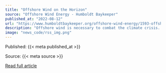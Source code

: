 ```yaml
---
title: "Offshore Wind on the Horizon"
source: "Offshore Wind Energy - Humboldt Baykeeper"
published_at: "2022-08-12"
url: "https://www.humboldtbaykeeper.org/offshore-wind-energy/1593-offshore-wind-on-the-horizon"
description: "Offshore wind is necessary to combat the climate crisis. With gigawatts of potential energy off of Humboldt’s coast as well as one of the first two lease areas proposed on the West Coast, Humboldt is leading the nation. As a leader, it is important that we set a strong example and that we can learn from this project to better develop offshore wind development that both maximizes the potential energy created while ensuring that whatever impacts occur are avoided, minimized and mitigated appropriately.&nbsp;EPIC and our friends at Humboldt Baykeeper, the Northcoast Environmental Center, and the Coalition for Responsible Transportation Priorities recently submitted comments to the Bureau of Ocean Energy Management (BOEM) on the proposed sale notice for the Humboldt Wind Area. Read them HERE.&nbsp;Wildlife Impacts Uncertain, So Plan for UncertaintyThe marine environment 20-25 miles offshore is relatively poorly studied. While we have some information about what kinds of wildlife use the area, there are still holes in our understanding of what species might be impacted. Even for the species we know exist in this environment, it is unclear how they might interact with floating offshore wind turbines because—excuse the pun—we are in uncharted waters. Only a handful of other floating offshore wind turbines exist and none on the West Coast. What do we do with uncertainty? One approach, adopted by our groups, is rigorous data collection that feeds into project modifications.&nbsp;Read More"
image: "news_code/rss_img.png"
---
```



  Published: {{< meta published_at >}}
  

  Source: {{< meta source >}}
  

  [Read full article]({{< meta url >}})
  

